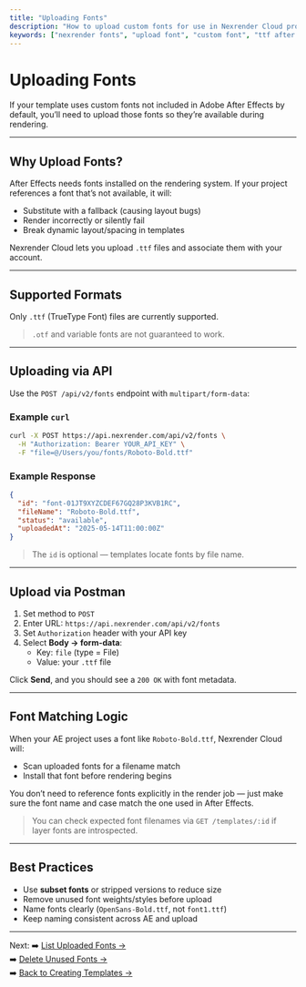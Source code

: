 ```yaml
---
title: "Uploading Fonts"
description: "How to upload custom fonts for use in Nexrender Cloud projects."
keywords: ["nexrender fonts", "upload font", "custom font", "ttf after effects"]
---
```


# Uploading Fonts

If your template uses custom fonts not included in Adobe After Effects by default, you’ll need to upload those fonts so they’re available during rendering.

---

##  Why Upload Fonts?

After Effects needs fonts installed on the rendering system. If your project references a font that’s not available, it will:

- Substitute with a fallback (causing layout bugs)
- Render incorrectly or silently fail
- Break dynamic layout/spacing in templates

Nexrender Cloud lets you upload `.ttf` files and associate them with your account.

---

##  Supported Formats

Only `.ttf` (TrueType Font) files are currently supported.

> `.otf` and variable fonts are not guaranteed to work.

---

##  Uploading via API

Use the `POST /api/v2/fonts` endpoint with `multipart/form-data`:

### Example `curl`

```bash
curl -X POST https://api.nexrender.com/api/v2/fonts \
  -H "Authorization: Bearer YOUR_API_KEY" \
  -F "file=@/Users/you/fonts/Roboto-Bold.ttf"
```

### Example Response

```json
{
  "id": "font-01JT9XYZCDEF67GQ28P3KVB1RC",
  "fileName": "Roboto-Bold.ttf",
  "status": "available",
  "uploadedAt": "2025-05-14T11:00:00Z"
}
```

> The `id` is optional — templates locate fonts by file name.

---

##  Upload via Postman

1. Set method to `POST`
2. Enter URL: `https://api.nexrender.com/api/v2/fonts`
3. Set `Authorization` header with your API key
4. Select **Body → form-data**:
   - Key: `file` (type = File)
   - Value: your `.ttf` file

Click **Send**, and you should see a `200 OK` with font metadata.

---

##  Font Matching Logic

When your AE project uses a font like `Roboto-Bold.ttf`, Nexrender Cloud will:

- Scan uploaded fonts for a filename match
- Install that font before rendering begins

You don’t need to reference fonts explicitly in the render job — just make sure the font name and case match the one used in After Effects.

> You can check expected font filenames via `GET /templates/:id` if layer fonts are introspected.

---

##  Best Practices

- Use **subset fonts** or stripped versions to reduce size
- Remove unused font weights/styles before upload
- Name fonts clearly (`OpenSans-Bold.ttf`, not `font1.ttf`)
- Keep naming consistent across AE and upload

---

Next:
➡️ [List Uploaded Fonts →](../fonts/list)  
➡️ [Delete Unused Fonts →](../fonts/delete)  
➡️ [Back to Creating Templates →](../templates/creating)
